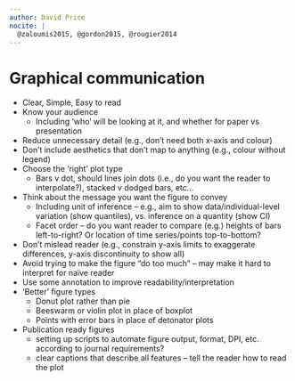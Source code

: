 ```yaml
---
author: David Price
nocite: |
  @zaloumis2015, @gordon2015, @rougier2014
---
```


# Graphical communication

- Clear, Simple, Easy to read
- Know your audience
    - Including ‘who’ will be looking at it, and whether for paper vs presentation
-	Reduce unnecessary detail (e.g., don’t need both x-axis and colour)
-	Don’t include aesthetics that don’t map to anything (e.g., colour without legend)
-	Choose the ‘right’ plot type
    - Bars v dot,  should lines join dots (i.e., do you want the reader to interpolate?), stacked v dodged bars, etc…
-	Think about the message you want the figure to convey
    - Including unit of inference – e.g., aim to show data/individual-level variation (show quantiles), vs. inference on a quantity (show CI)
    - Facet order – do you want reader to compare (e.g.) heights of bars left-to-right? Or location of time series/points top-to-bottom?
-	Don’t mislead reader (e.g., constrain y-axis limits to exaggerate differences, y-axis discontinuity to show all)
-	Avoid trying to make the figure “do too much” – may make it hard to interpret for naïve reader
-	Use some annotation to improve readability/interpretation
-	‘Better’ figure types
    - Donut plot rather than pie
    - Beeswarm or violin plot in place of boxplot
    - Points with error bars in place of detonator plots
-	Publication ready figures
     - setting up scripts to automate figure output, format, DPI, etc. according to journal requirements?
    - clear captions that describe all features – tell the reader how to read the plot





